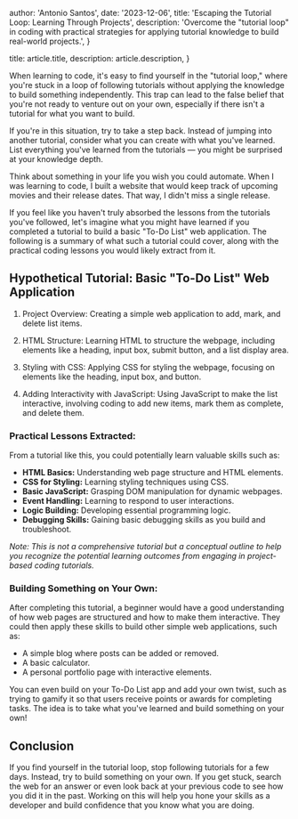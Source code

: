 
  author: 'Antonio Santos',
  date: '2023-12-06',
  title: 'Escaping the Tutorial Loop: Learning Through Projects',
  description: 'Overcome the "tutorial loop" in coding with practical strategies for applying tutorial knowledge to build real-world projects.',
}

  title: article.title,
  description: article.description,
}


When learning to code, it's easy to find yourself in the "tutorial loop," where you're stuck in a loop of following tutorials without applying the knowledge to build something independently. This trap can lead to the false belief that you're not ready to venture out on your own, especially if there isn't a tutorial for what you want to build.

If you're in this situation, try to take a step back. Instead of jumping into another tutorial, consider what you can create with what you've learned. List everything you've learned from the tutorials — you might be surprised at your knowledge depth.

Think about something in your life you wish you could automate. When I was learning to code, I built a website that would keep track of upcoming movies and their release dates. That way, I didn't miss a single release. 

If you feel like you haven't truly absorbed the lessons from the tutorials you've followed, let's imagine what you might have learned if you completed a tutorial to build a basic "To-Do List" web application. The following is a summary of what such a tutorial could cover, along with the practical coding lessons you would likely extract from it.

## Hypothetical Tutorial: Basic "To-Do List" Web Application

1. Project Overview:
Creating a simple web application to add, mark, and delete list items.

2. HTML Structure:
Learning HTML to structure the webpage, including elements like a heading, input box, submit button, and a list display area.

3. Styling with CSS:
Applying CSS for styling the webpage, focusing on elements like the heading, input box, and button.

4. Adding Interactivity with JavaScript:
Using JavaScript to make the list interactive, involving coding to add new items, mark them as complete, and delete them.

### Practical Lessons Extracted:

From a tutorial like this, you could potentially learn valuable skills such as:

- **HTML Basics:** Understanding web page structure and HTML elements.
- **CSS for Styling:** Learning styling techniques using CSS.
- **Basic JavaScript:** Grasping DOM manipulation for dynamic webpages.
- **Event Handling:** Learning to respond to user interactions.
- **Logic Building:** Developing essential programming logic.
- **Debugging Skills:** Gaining basic debugging skills as you build and troubleshoot.

*Note: This is not a comprehensive tutorial but a conceptual outline to help you recognize the potential learning outcomes from engaging in project-based coding tutorials.*

### Building Something on Your Own:

After completing this tutorial, a beginner would have a good understanding of how web pages are structured and how to make them interactive. They could then apply these skills to build other simple web applications, such as:
- A simple blog where posts can be added or removed.
- A basic calculator.
- A personal portfolio page with interactive elements.

You can even build on your To-Do List app and add your own twist, such as trying to gamify it so that users receive points or awards for completing tasks. The idea is to take what you've learned and build something on your own!

## Conclusion
If you find yourself in the tutorial loop, stop following tutorials for a few days. Instead, try to build something on your own. If you get stuck, search the web for an answer or even look back at your previous code to see how you did it in the past. Working on this will help you hone your skills as a developer and build confidence that you know what you are doing.